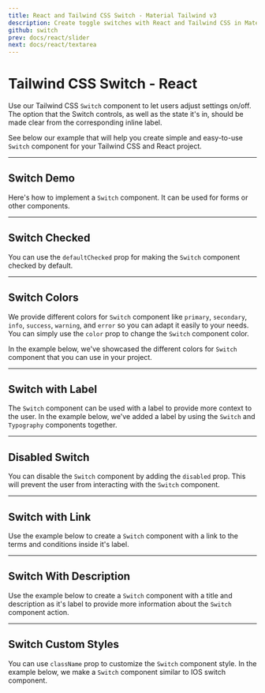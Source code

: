 ```yaml
---
title: React and Tailwind CSS Switch - Material Tailwind v3
description: Create toggle switches with React and Tailwind CSS in Material Tailwind v3. Improve user interfaces with sleek and responsive switch components.
github: switch
prev: docs/react/slider
next: docs/react/textarea
---
```


# Tailwind CSS Switch - React

Use our Tailwind CSS `Switch` component to let users adjust settings on/off. The option that the Switch controls, as well as the state it's in, should be made clear from the corresponding inline label.

See below our example that will help you create simple and easy-to-use `Switch` component for your Tailwind CSS and React project.

---

## Switch Demo

Here's how to implement a `Switch` component. It can be used for forms or other components.

<PreviewWithCode relativePath="switch/switch-demo.tsx" language="react" />

---

## Switch Checked

You can use the `defaultChecked` prop for making the `Switch` component checked by default.

<PreviewWithCode relativePath="switch/switch-checked.tsx" language="react" />

---

## Switch Colors

We provide different colors for `Switch` component like `primary`, `secondary`, `info`, `success`, `warning`, and `error` so you can adapt it easily to your needs. You can simply use the `color` prop to change the `Switch` component color.

In the example below, we've showcased the different colors for `Switch` component that you can use in your project.

<PreviewWithCode relativePath="switch/switch-colors.tsx" language="react" />

---

## Switch with Label

The `Switch` component can be used with a label to provide more context to the user. In the example below, we've added a label by using the `Switch` and `Typography` components together.

<PreviewWithCode relativePath="switch/switch-with-label.tsx" language="react" />

---

## Disabled Switch

You can disable the `Switch` component by adding the `disabled` prop. This will prevent the user from interacting with the `Switch` component.

<PreviewWithCode relativePath="switch/disabled-switch.tsx" language="react" />

---

## Switch with Link

Use the example below to create a `Switch` component with a link to the terms and conditions inside it's label.

<PreviewWithCode relativePath="switch/switch-with-link.tsx" language="react" />

---

## Switch With Description

Use the example below to create a `Switch` component with a title and description as it's label to provide more information about the `Switch` component action.

<PreviewWithCode relativePath="switch/switch-with-description.tsx" language="react" />

---

## Switch Custom Styles

You can use `className` prop to customize the `Switch` component style. In the example below, we make a `Switch` component similar to IOS switch component.

<PreviewWithCode relativePath="switch/custom-switch.tsx" language="react" />